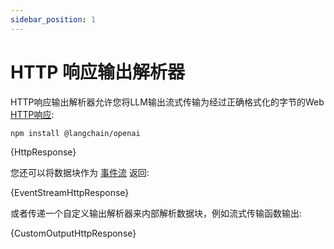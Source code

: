 ```yaml
---
sidebar_position: 1
---
```

# HTTP 响应输出解析器


HTTP响应输出解析器允许您将LLM输出流式传输为经过正确格式化的字节的Web [HTTP响应](https://developer.mozilla.org/zh-CN/docs/Web/API/Response):



<IntegrationInstallTooltip></IntegrationInstallTooltip>

```bash npm2yarn
npm install @langchain/openai
```

<CodeBlock language="typescript">{HttpResponse}</CodeBlock>

您还可以将数据块作为 [事件流](https://developer.mozilla.org/zh-CN/docs/Web/API/Server-sent_events/Using_server-sent_events) 返回:

<CodeBlock language="typescript">{EventStreamHttpResponse}</CodeBlock>

或者传递一个自定义输出解析器来内部解析数据块，例如流式传输函数输出:

<CodeBlock language="typescript">{CustomOutputHttpResponse}</CodeBlock>

